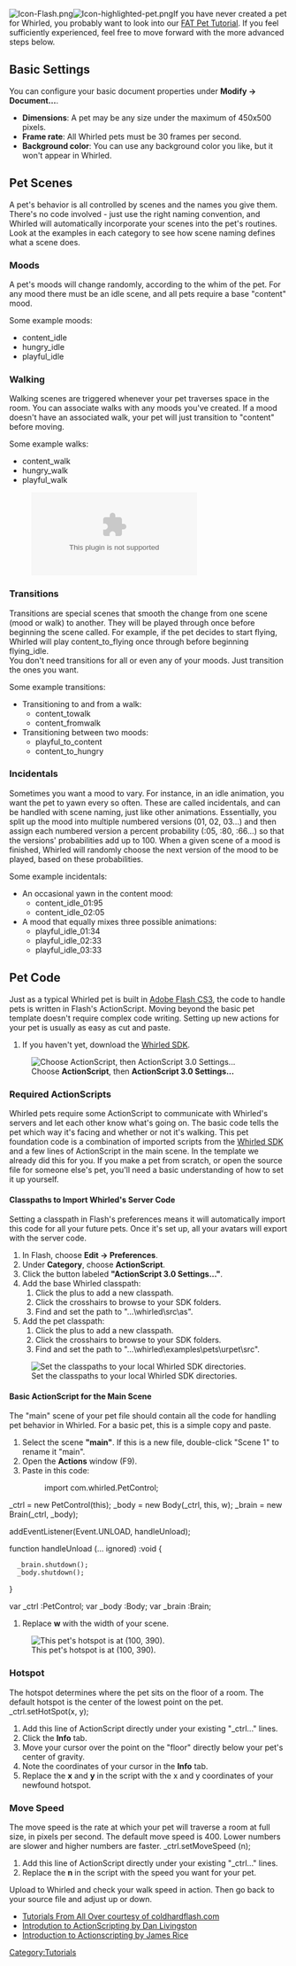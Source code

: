 {{TOCright}}
[[Image:Icon-Flash.png|left]][[Image:Icon-highlighted-pet.png|left]]If you have never created a pet for Whirled, you probably want to look into our [[FAT Pet Tutorial]]. If you feel sufficiently experienced, feel free to move forward with the more advanced steps below.

== Basic Settings ==
You can configure your basic document properties under '''Modify -> Document...'''.
*'''Dimensions''': A pet may be any size under the maximum of 450x500 pixels.
*'''Frame rate''': All Whirled pets must be 30 frames per second.
*'''Background color''': You can use any background color you like, but it won't appear in Whirled.

== Pet Scenes ==
A pet's behavior is all controlled by scenes and the names you give them.  There's no code involved - just use the right naming convention, and Whirled will automatically incorporate your scenes into the pet's routines.  Look at the examples in each category to see how scene naming defines what a scene does.

=== Moods ===
A pet's moods will change randomly, according to the whim of the pet.  For any mood there must be an idle scene, and all pets require a base "content" mood.

Some example moods:
*content_idle
*hungry_idle
*playful_idle

=== Walking ===
Walking scenes are triggered whenever your pet traverses space in the room.  You can associate walks with any moods you've created.  If a mood doesn't have an associated walk, your pet will just transition to "content" before moving.

Some example walks:
*content_walk
*hungry_walk
*playful_walk

[[Image:transitions_example.swf|right|frame|]]
=== Transitions ===
Transitions are special scenes that smooth the change from one scene (mood or walk) to another.  They will be played through once before beginning the scene called.  For example, if the pet decides to start flying, Whirled will play content_to_flying once through before beginning flying_idle.<br>
You don't need transitions for all or even any of your moods.  Just transition the ones you want.

Some example transitions:
*Transitioning to and from a walk:
**content_towalk
**content_fromwalk
*Transitioning between two moods:
**playful_to_content
**content_to_hungry

=== Incidentals ===
Sometimes you want a mood to vary.  For instance, in an idle animation, you want the pet to yawn every so often.  These are called incidentals, and can be handled with scene naming, just like other animations.  Essentially, you split up the mood into multiple numbered versions (01, 02, 03...) and then assign each numbered version a percent probability (:05, :80, :66...) so that the versions' probabilities add up to 100.  When a given scene of a mood is finished, Whirled will randomly choose the next version of the mood to be played, based on these probabilities.

Some example incidentals:
*An occasional yawn in the content mood:
**content_idle_01:95
**content_idle_02:05
*A mood that equally mixes three possible animations:
**playful_idle_01:34
**playful_idle_02:33
**playful_idle_03:33

== Pet Code ==
Just as a typical Whirled pet is built in [[Adobe Flash CS3]], the code to handle pets is written in Flash's ActionScript.  Moving beyond the basic pet template doesn't require complex code writing.  Setting up new actions for your pet is usually as easy as cut and paste.
#If you haven't yet, download the [[Whirled SDK]].

[[Image:AS3_preferences.png|right|frame|Choose '''ActionScript''', then '''ActionScript 3.0 Settings...''']] 

=== Required ActionScripts ===
Whirled pets require some ActionScript to communicate with Whirled's servers and let each other know what's going on.  The basic code tells the pet which way it's facing and whether or not it's walking.  This pet foundation code is a combination of imported scripts from the [[Whirled SDK]] and a few lines of ActionScript in the main scene.  In the template we already did this for you.  If you make a pet from scratch, or open the source file for someone else's pet, you'll need a basic understanding of how to set it up yourself.

==== Classpaths to Import Whirled's Server Code ====
Setting a classpath in Flash's preferences means it will automatically import this code for all your future pets.  Once it's set up, all your avatars will export with the server code.
#In Flash, choose '''Edit -> Preferences'''.
#Under '''Category''', choose '''ActionScript'''.
#Click the button labeled '''"ActionScript 3.0 Settings..."'''.
#Add the base Whirled classpath:
##Click the plus to add a new classpath.
##Click the crosshairs to browse to your SDK folders.
##Find and set the path to "...\whirled\src\as".
#Add the pet classpath:
##Click the plus to add a new classpath.
##Click the crosshairs to browse to your SDK folders.
##Find and set the path to "...\whirled\examples\pets\urpet\src".

[[Image:AS3_settings_pet.png|none|frame|Set the classpaths to your local Whirled SDK directories.]]

==== Basic ActionScript for the Main Scene ====
The "main" scene of your pet file should contain all the code for handling pet behavior in Whirled.  For a basic pet, this is a simple copy and paste.
#Select the scene '''"main"'''.  If this is a new file, double-click "Scene 1" to rename it "main".
#Open the '''Actions''' window (F9).
#Paste in this code:
#:<actionscript>import com.whirled.PetControl;

_ctrl = new PetControl(this);
_body = new Body(_ctrl, this, w);
_brain = new Brain(_ctrl, _body);

addEventListener(Event.UNLOAD, handleUnload);

function handleUnload (... ignored) :void
{
   _brain.shutdown();
   _body.shutdown();
}

var _ctrl :PetControl;
var _body :Body;
var _brain :Brain;</actionscript>
#Replace '''w''' with the width of your scene.

[[Image:hotspot_info.png|right|frame|This pet's hotspot is at (100, 390).]]

=== Hotspot ===
The hotspot determines where the pet sits on the floor of a room.  The default hotspot is the center of the lowest point on the pet.
<actionscript>	_ctrl.setHotSpot(x, y);</actionscript>
#Add this line of ActionScript directly under your existing "_ctrl..." lines.
#Click the '''Info''' tab.
#Move your cursor over the point on the "floor" directly below your pet's center of gravity.
#Note the coordinates of your cursor in the '''Info''' tab.
#Replace the '''x''' and '''y''' in the script with the x and y coordinates of your newfound hotspot.

=== Move Speed ===
The move speed is the rate at which your pet will traverse a room at full size, in pixels per second.  The default move speed is 400.  Lower numbers are slower and higher numbers are faster.
<actionscript>	_ctrl.setMoveSpeed (n);</actionscript>
#Add this line of ActionScript directly under your existing "_ctrl..." lines.
#Replace the '''n''' in the script with the speed you want for your pet.
Upload to Whirled and check your walk speed in action.  Then go back to your source file and adjust up or down.

*[http://bbs.coldhardflash.com/viewtopic.php?t=459 Tutorials From All Over courtesy of coldhardflash.com]
*[http://www.phptr.com/articles/article.asp?p=30164&rl=1 Introdution to ActionScripting by Dan Livingston]
*[http://www.sitepoint.com/article/actionscript-animation-flash Introduction to Actionscripting by James Rice]

[[Category:Tutorials]]